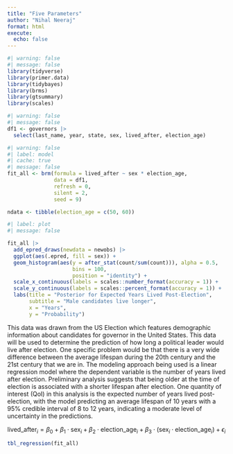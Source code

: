 ```yaml
---
title: "Five Parameters"
author: "Nihal Neeraj"
format: html
execute: 
  echo: false
---
```


```r
#| warning: false
#| message: false
library(tidyverse)
library(primer.data)
library(tidybayes)
library(brms)
library(gtsummary)
library(scales)
```

```r
#| warning: false
#| message: false
df1 <- governors |>
  select(last_name, year, state, sex, lived_after, election_age)

```

```r
#| warning: false
#| label: model
#| cache: true
#| message: false
fit_all <- brm(formula = lived_after ~ sex * election_age,
               data = df1,
               refresh = 0,
               silent = 2,
               seed = 9)
```

```r
ndata <- tibble(election_age = c(50, 60))
```

```r
#| label: plot
#| message: false

fit_all |>
  add_epred_draws(newdata = newobs) |>
  ggplot(aes(.epred, fill = sex)) +
  geom_histogram(aes(y = after_stat(count/sum(count))), alpha = 0.5,
                     bins = 100, 
                     position = "identity") +
  scale_x_continuous(labels = scales::number_format(accuracy = 1)) +
  scale_y_continuous(labels = scales::percent_format(accuracy = 1)) +
  labs(title = "Posterior for Expected Years Lived Post-Election",
       subtitle = "Male candidates live longer",
       x = "Years",
       y = "Probability")
```

This data was drawn from the US Election which features demographic information about candidates for governor in the United States. This data will be used to determine the prediction of how long a political leader would live after election. One specific problem would be that there is a very wide difference between the average lifespan during the 20th century and the 21st century that we are in. The modeling approach being used is a linear regression model where the dependent variable is the number of years lived after election. Preliminary analysis suggests that being older at the time of election is associated with a shorter lifespan after election. One quantity of interest (QoI) in this analysis is the expected number of years lived post-election, with the model predicting an average lifespan of 10 years with a 95% credible interval of 8 to 12 years, indicating a moderate level of uncertainty in the predictions.

$$
\text{lived\_after}_i = \beta_0 + \beta_1 \cdot \text{sex}_i + \beta_2 \cdot \text{election\_age}_i + \beta_3 \cdot (\text{sex}_i \cdot \text{election\_age}_i) + \epsilon_i
$$

```r
tbl_regression(fit_all)
```

